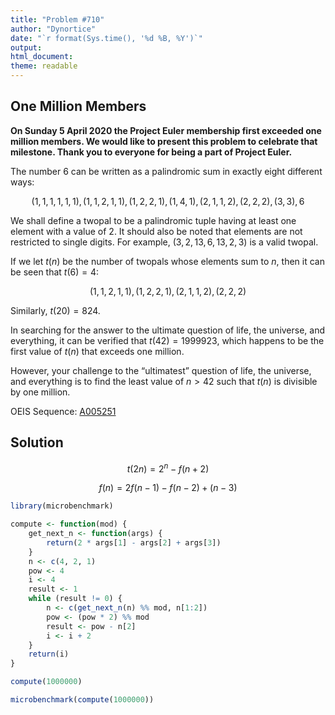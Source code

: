 ```yaml
---
title: "Problem #710"
author: "Dynortice"
date: "`r format(Sys.time(), '%d %B, %Y')`"
output:
html_document:
theme: readable
---
```

## One Million Members

**On Sunday 5 April 2020 the Project Euler membership first exceeded one million members. We would like to present this problem to celebrate that milestone. Thank you to everyone for being a part of Project Euler.**

The number $6$ can be written as a palindromic sum in exactly eight different ways:

$$(1, 1, 1, 1, 1, 1), (1, 1, 2, 1, 1), (1, 2, 2, 1), (1, 4, 1), (2, 1, 1, 2), (2, 2, 2), (3, 3), 6$$

We shall define a twopal to be a palindromic tuple having at least one element with a value of $2$. It should also be noted that elements are not restricted to single digits. For example, $(3, 2, 13, 6, 13, 2, 3)$ is a valid twopal.

If we let $t(n)$ be the number of twopals whose elements sum to $n$, then it can be seen that $t(6) = 4$:

$$(1, 1, 2, 1, 1), (1, 2, 2, 1), (2, 1, 1, 2), (2, 2, 2)$$

Similarly, $t(20) = 824$.

In searching for the answer to the ultimate question of life, the universe, and everything, it can be verified that $t(42) = 1999923$, which happens to be the first value of $t(n)$ that exceeds one million.

However, your challenge to the "ultimatest" question of life, the universe, and everything is to find the least value of $n > 42$ such that $t(n)$ is divisible by one million.

OEIS Sequence: [A005251](https://oeis.org/A005251)

## Solution

$$t(2n) = 2 ^ n - f(n + 2)$$

$$f(n) = 2f(n - 1) - f(n - 2) + (n - 3)$$

```r
library(microbenchmark)
```

```r
compute <- function(mod) {
    get_next_n <- function(args) {
        return(2 * args[1] - args[2] + args[3])
    }
    n <- c(4, 2, 1)
    pow <- 4
    i <- 4
    result <- 1
    while (result != 0) {
        n <- c(get_next_n(n) %% mod, n[1:2])
        pow <- (pow * 2) %% mod
        result <- pow - n[2]
        i <- i + 2
    }
    return(i)
}
```

```r
compute(1000000)
```

```r
microbenchmark(compute(1000000))
```
